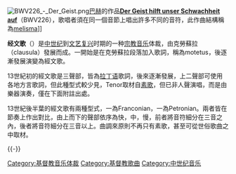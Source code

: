 {{Redirect2|圣歌|[[BioWare|BioWare]]开发的电子游戏|圣歌 (游戏)}}

[[File:BWV226_-_Der_Geist.png|thumb]][[巴赫|巴赫]]的作品'''[[Der_Geist_hilft_unser_Schwachheit_auf|Der Geist hilft unser Schwachheit auf]]'''（BWV226），歌唱者須在同一個音節上唱出許多不同的音符，此作曲結構稱為[[melisma|melisma]]]] 

'''经文歌'''（{{lang-en|'''motet'''}}）是[[中世纪音乐|中世纪]]到[[文艺复兴音乐|文艺复兴]]时期的一种[[宗教音乐|宗教音乐]]体裁，由克勞蘇拉（clausula）發展而成。一開始是在克勞蘇拉段落加入歌詞，稱為motetus，後逐漸發展演變為經文歌。

13世紀初的經文歌是三聲部，皆為[[拉丁语|拉丁语]]歌詞，後來逐漸發展，上二聲部可使用各地方言歌詞，但此種型式較少見，Tenor取材自[[素歌|素歌]]，但已非人聲演唱，而是由樂器演奏，僅在下面附註出處。

13世紀後半葉的經文歌有兩種型式，一為Franconian，一為Petronian。兩者皆在節奏上作出對比，由上而下的聲部依序為快，中，慢，前者將音符細分在三音之內，後者將音符細分在三音以上。曲調來原則不再只有素歌，甚至可從世俗歌曲之中取材。

{{-}}
{{中世紀音樂}}

[[Category:基督教音乐体裁|Category:基督教音乐体裁]]
[[Category:基督教歌曲|Category:基督教歌曲]]
[[Category:中世纪音乐|Category:中世纪音乐]]